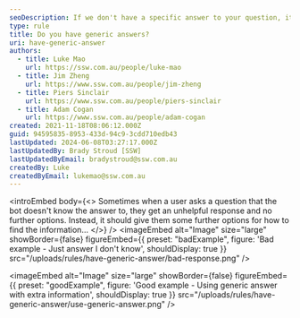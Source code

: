 ```yaml
---
seoDescription: If we don't have a specific answer to your question, it's okay! You can try searching online for more information or asking someone with more expertise. Additionally, our bot can provide some relevant keywords and phrases to help you find what you're looking for.
type: rule
title: Do you have generic answers?
uri: have-generic-answer
authors:
  - title: Luke Mao
    url: https://ssw.com.au/people/luke-mao
  - title: Jim Zheng
    url: https://www.ssw.com.au/people/jim-zheng
  - title: Piers Sinclair
    url: https://www.ssw.com.au/people/piers-sinclair
  - title: Adam Cogan
    url: https://www.ssw.com.au/people/adam-cogan
created: 2021-11-18T08:06:12.000Z
guid: 94595835-8953-433d-94c9-3cdd710edb43
lastUpdated: 2024-06-08T03:27:17.000Z
lastUpdatedBy: Brady Stroud [SSW]
lastUpdatedByEmail: bradystroud@ssw.com.au
createdBy: Luke
createdByEmail: lukemao@ssw.com.au
---
```


<introEmbed
  body={<>
Sometimes when a user asks a question that the bot doesn't know the answer to, they get an unhelpful response and no further options. Instead, it should give them some further options for how to find the information...
  </>}
/>
<imageEmbed
  alt="Image"
  size="large"
  showBorder={false}
  figureEmbed={{
    preset: "badExample",
    figure: 'Bad example - Just answer I don\'t know',
    shouldDisplay: true
  }}
  src="/uploads/rules/have-generic-answer/bad-response.png"
/>

<imageEmbed
  alt="Image"
  size="large"
  showBorder={false}
  figureEmbed={{
    preset: "goodExample",
    figure: 'Good example - Using generic answer with extra information',
    shouldDisplay: true
  }}
  src="/uploads/rules/have-generic-answer/use-generic-answer.png"
/>
